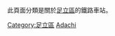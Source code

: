 {{東京都區部行政區劃分類導航|鐵路車站}}
此頁面分類是關於[[足立區|足立區]]的鐵路車站。
{{Commonscat|Train stations in Adachi ward}}
[[Category:足立區|Category:足立區]]
[[Category:東京都區部鐵路車站|Adachi]]